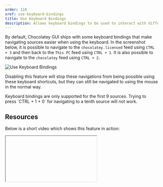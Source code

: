```yaml
---
order: 110
xref: use-keyboard-bindings
title: Use Keyboard Bindings
description: Allows keyboard bindings to be used to interact with different areas of the Chocolatey GUI User Interface
---
```


By default, Chocolatey GUI ships with some keyboard bindings that make navigating sources easier when using the
keyboard.  In the screenshot below, it is possible to navigate to the `chocolatey.licensed` feed using `CTRL + 3` and
then back to the `This PC` feed using `CTRL + 1`.  It is also possible to navigate to the `chocolatey` feed using
`CTRL + 2`.

![Use Keyboard Bindings](https://img.chocolatey.org/docs/chocolatey-gui/feature_use_keyboard_bindings.png "Use Keyboard Bindings")

Disabling this feature will stop these navigations from being possible using these keyboard shortcuts, but they can
still be navigated to using the mouse in the normal way.

<Callout type="info">
    Keyboard bindings are only supported for the first 9 sources.  Trying to press `CTRL + 1 + 0` for navigating to a tenth source will not work.
</Callout>

## Resources

Below is a short video which shows this feature in action:

<Iframe ratio="16x9" link="https://www.youtube.com/embed/Zsyr51jr4QY?list=PL84yg23i9GBjAMY0OfHfn-MH4rviaccuc" />

## Example

This feature can be enabled, for the currently logged in user, by running the following command:

```powershell
chocolateyguicli feature enable --name="'UseKeyboardBindings'"
```

This feature can be disabled, for the currently logged in user, by running the following command:

```powershell
chocolateyguicli feature disable --name="'UseKeyboardBindings'"
```

Or, to enable/disable it globally at the machine level, run the following commands:

```powershell
chocolateyguicli feature enable --name="'UseKeyboardBindings'" --global

chocolateyguicli feature disable --name="'UseKeyboardBindings'" --global
```

## Default Value

The default value for this feature is enabled.

## Availability

The ability to control this feature from the Chocolatey GUI Settings screen has existed since Chocolatey GUI v0.17.0.

The ability to control this feature from the command line using `chocolateyguicli` has existed since Chocolatey GUI
v0.17.0.
